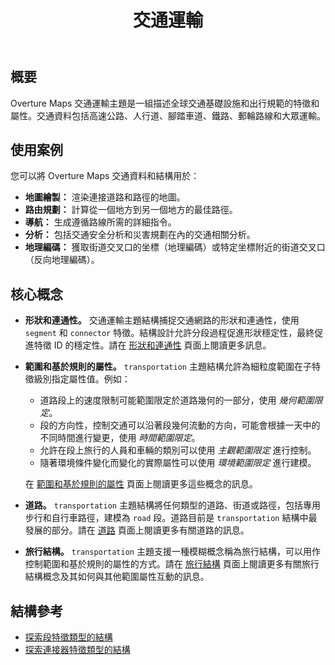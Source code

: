﻿---
title: 交通運輸
---

## 概要


Overture Maps 交通運輸主題是一組描述全球交通基礎設施和出行規範的特徵和屬性。交通資料包括高速公路、人行道、腳踏車道、鐵路、郵輪路線和大眾運輸。

## 使用案例

您可以將 Overture Maps 交通資料和結構用於：

- **地圖繪製：** 渲染連接道路和路徑的地圖。
- **路由規劃：** 計算從一個地方到另一個地方的最佳路徑。
- **導航：** 生成遵循路線所需的詳細指令。
- **分析：** 包括交通安全分析和災害規劃在內的交通相關分析。
- **地理編碼：** 獲取街道交叉口的坐標（地理編碼）或特定坐標附近的街道交叉口（反向地理編碼）。

## 核心概念

- **形狀和連通性。** 交通運輸主題結構捕捉交通網路的形狀和連通性，使用 `segment` 和 `connector` 特徵。結構設計允許分段過程促進形狀穩定性，最終促進特徵 ID 的穩定性。請在 [形狀和連通性](/schema/concepts/by-theme/transportation/shape-connectivity) 頁面上閱讀更多訊息。

- **範圍和基於規則的屬性。** `transportation` 主題結構允許為細粒度範圍在子特徵級別指定屬性值。例如：
  - 道路段上的速度限制可能範圍限定於道路幾何的一部分，使用 _幾何範圍限定_。
  - 段的方向性，控制交通可以沿著段幾何流動的方向，可能會根據一天中的不同時間進行變更，使用 _時間範圍限定_。
  - 允許在段上旅行的人員和車輛的類別可以使用 _主觀範圍限定_ 進行控制。
  - 隨著環境條件變化而變化的實際屬性可以使用 _環境範圍限定_ 進行建模。

  在 [範圍和基於規則的屬性](/schema/concepts/scoping-rules) 頁面上閱讀更多這些概念的訊息。

- **道路。** `transportation` 主題結構將任何類型的道路、街道或路徑，包括專用步行和自行車路徑，建模為 `road` 段。道路目前是 `transportation` 結構中最發展的部分。請在 [道路](/schema/concepts/by-theme/transportation/roads) 頁面上閱讀更多有關道路的訊息。

- **旅行結構。** `transportation` 主題支援一種模糊概念稱為旅行結構，可以用作控制範圍和基於規則的屬性的方式。請在 [旅行結構](/schema/concepts/by-theme/transportation/travel-modes) 頁面上閱讀更多有關旅行結構概念及其如何與其他範圍屬性互動的訊息。

## 結構參考

- [探索段特徵類型的結構](/schema/reference/transportation/segment)
- [探索連接器特徵類型的結構](/schema/reference/transportation/connector)
